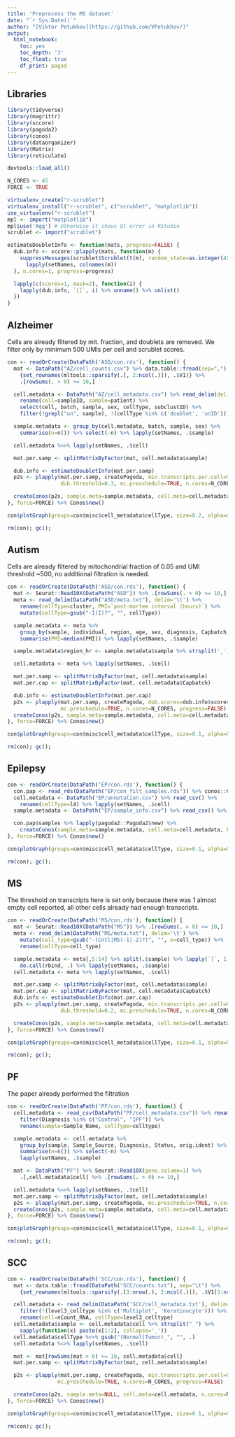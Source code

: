 ```yaml
---
title: 'Preprocess the MS dataset'
date: "`r Sys.Date()`"
author: "[Viktor Petukhov](https://github.com/VPetukhov/)"
output:
  html_notebook:
    toc: yes
    toc_depth: '3'
    toc_float: true
    df_print: paged
---
```


## Libraries

```r
library(tidyverse)
library(magrittr)
library(sccore)
library(pagoda2)
library(conos)
library(dataorganizer)
library(Matrix)
library(reticulate)

devtools::load_all()

N_CORES <- 45
FORCE <- TRUE
```

```r
virtualenv_create("r-scrublet")
virtualenv_install("r-scrublet", c("scrublet", "matplotlib"))
use_virtualenv("r-scrublet")
mpl <- import("matplotlib")
mpl$use('Agg') # Otherwise it shows Qt error in RStudio
scrublet <- import("scrublet")

estimateDoubletInfo <- function(mats, progress=FALSE) {
  dub.info <- sccore::plapply(mats, function(m) {
    suppressMessages(scrublet$Scrublet(t(m), random_state=as.integer(42))$scrub_doublets()) %>%
      lapply(setNames, colnames(m))
  }, n.cores=1, progress=progress)

  lapply(c(scores=1, mask=2), function(i) {
    lapply(dub.info, `[[`, i) %>% unname() %>% unlist()
  })
}
```

## Alzheimer

Cells are already filtered by mit. fraction, and doublets are removed. We filter only by minimum 500 UMIs per cell and scrublet scores.

```r
con <- readOrCreate(DataPath('ASD/con.rds'), function() {
  mat <- DataPath("AZ/cell_counts.csv") %>% data.table::fread(sep=",") %>%
    {set_rownames(mltools::sparsify(.[, 2:ncol(.)]), .$V1)} %>%
    .[rowSums(. > 0) >= 10,]

  cell.metadata <- DataPath("AZ/cell_metadata.csv") %>% read_delim(delim='\t') %>%
    rename(cell=sampleID, sample=patient) %>%
    select(cell, batch, sample, sex, cellType, subclustID) %>%
    filter(!grepl("un", sample), !(cellType %in% c('doublet', 'unID')))

  sample.metadata <- group_by(cell.metadata, batch, sample, sex) %>%
    summarise(n=n()) %>% select(-n) %>% lapply(setNames, .$sample)

  cell.metadata %<>% lapply(setNames, .$cell)

  mat.per.samp <- splitMatrixByFactor(mat, cell.metadata$sample)

  dub.info <- estimateDoubletInfo(mat.per.samp)
  p2s <- plapply(mat.per.samp, createPagoda, min.transcripts.per.cell=500, dub.scores=dub.info$scores,
                 dub.threshold=0.3, mc.preschedule=TRUE, n.cores=N_CORES, progress=FALSE)

  createConos(p2s, sample.meta=sample.metadata, cell.meta=cell.metadata, n.cores=N_CORES)
}, force=FORCE) %>% Conos$new()

con$plotGraph(groups=con$misc$cell_metadata$cellType, size=0.2, alpha=0.2)
```

```r
rm(con); gc();
```

## Autism

Cells are already filtered by mitochondrial fraction of 0.05 and UMI threshold ~500, no additional filtration is needed.

```r
con <- readOrCreate(DataPath('ASD/con.rds'), function() {
  mat <- Seurat::Read10X(DataPath("ASD")) %>% .[rowSums(. > 0) >= 10,]
  meta <- read_delim(DataPath("ASD/meta.txt"), delim='\t') %>%
    rename(cellType=cluster, PMI=`post-mortem interval (hours)`) %>%
    mutate(cellType=gsub("-I(I)?", "", cellType))

  sample.metadata <- meta %>%
    group_by(sample, individual, region, age, sex, diagnosis, Capbatch, Seqbatch) %>%
    summarise(PMI=median(PMI)) %>% lapply(setNames, .$sample)

  sample.metadata$region_hr <- sample.metadata$sample %>% strsplit('_') %>% sapply(`[[`, 2)

  cell.metadata <- meta %>% lapply(setNames, .$cell)

  mat.per.samp <- splitMatrixByFactor(mat, cell.metadata$sample)
  mat.per.cap <- splitMatrixByFactor(mat, cell.metadata$Capbatch)

  dub.info <- estimateDoubletInfo(mat.per.cap)
  p2s <- plapply(mat.per.samp, createPagoda, dub.scores=dub.info$scores, dub.threshold=0.17,
                 mc.preschedule=TRUE, n.cores=N_CORES, progress=FALSE)
  createConos(p2s, sample.meta=sample.metadata, cell.meta=cell.metadata, n.cores=N_CORES)
}, force=FORCE) %>% Conos$new()

con$plotGraph(groups=con$misc$cell_metadata$cellType, size=0.1, alpha=0.1)
```

```r
rm(con); gc();
```

## Epilepsy

```r
con <- readOrCreate(DataPath('EP/con.rds'), function() {
  con.pap <- read_rds(DataPath("EP/con_filt_samples.rds")) %>% conos::Conos$new()
  cell.metadata <- DataPath("EP/annotation.csv") %>% read_csv() %>%
    rename(cellType=l4) %>% lapply(setNames, .$cell)
  sample.metadata <- DataPath("EP/sample_info.csv") %>% read_csv() %>% lapply(setNames, .$Alias)

  con.pap$samples %>% lapply(pagoda2::Pagoda2$new) %>%
    createConos(sample.meta=sample.metadata, cell.meta=cell.metadata, k=40, n.cores=N_CORES)
}, force=FORCE) %>% Conos$new()

con$plotGraph(groups=con$misc$cell_metadata$cellType, size=0.1, alpha=0.1, font.size=c(2, 3))
```

```r
rm(con); gc();
```

## MS

The threshold on transcripts here is set only because there was 1 almost empty cell reported, all other cells already had enough transcripts.

```r
con <- readOrCreate(DataPath('MS/con.rds'), function() {
  mat <- Seurat::Read10X(DataPath("MS")) %>% .[rowSums(. > 0) >= 10,]
  meta <- read_delim(DataPath("MS/meta.txt"), delim='\t') %>%
    mutate(cell_type=gsub("-(Cntl|MS(-1|-2)?)", "", x=cell_type)) %>%
    rename(cellType=cell_type)

  sample.metadata <- meta[,5:14] %>% split(.$sample) %>% lapply(`[`, 1,) %>%
    do.call(rbind, .) %>% lapply(setNames, .$sample)
  cell.metadata <- meta %>% lapply(setNames, .$cell)

  mat.per.samp <- splitMatrixByFactor(mat, cell.metadata$sample)
  mat.per.cap <- splitMatrixByFactor(mat, cell.metadata$Capbatch)
  dub.info <- estimateDoubletInfo(mat.per.cap)
  p2s <- plapply(mat.per.samp, createPagoda, min.transcripts.per.cell=800, dub.scores=dub.info$scores,
                 dub.threshold=0.2, mc.preschedule=TRUE, n.cores=N_CORES, progress=FALSE)

  createConos(p2s, sample.meta=sample.metadata, cell.meta=cell.metadata, n.cores=N_CORES)
}, force=FORCE) %>% Conos$new()

con$plotGraph(groups=con$misc$cell_metadata$cellType, size=0.1, alpha=0.1)
```

```r
rm(con); gc();
```

## PF

The paper already performed the filtration

```r
con <- readOrCreate(DataPath('PF/con.rds'), function() {
  cell.metadata <- read_csv(DataPath("PF/cell_metadata.csv")) %>% rename(cell=X1) %>%
    filter(Diagnosis %in% c("Control", "IPF")) %>%
    rename(sample=Sample_Name, cellType=celltype)

  sample.metadata <- cell.metadata %>%
    group_by(sample, Sample_Source, Diagnosis, Status, orig.ident) %>%
    summarise(n=n()) %>% select(-n) %>%
    lapply(setNames, .$sample)

  mat <- DataPath("PF") %>% Seurat::Read10X(gene.column=1) %>%
    .[,cell.metadata$cell] %>% .[rowSums(. > 0) >= 10,]

  cell.metadata %<>% lapply(setNames, .$cell)
  mat.per.samp <- splitMatrixByFactor(mat, cell.metadata$sample)
  p2s <- plapply(mat.per.samp, createPagoda, mc.preschedule=TRUE, n.cores=N_CORES, progress=FALSE)
  createConos(p2s, sample.meta=sample.metadata, cell.meta=cell.metadata, n.cores=N_CORES)
}, force=FORCE) %>% Conos$new()

con$plotGraph(groups=con$misc$cell_metadata$cellType, size=0.1, alpha=0.1)
```

```r
rm(con); gc();
```

## SCC

```r
con <- readOrCreate(DataPath('SCC/con.rds'), function() {
  mat <- data.table::fread(DataPath("SCC/counts.txt"), sep="\t") %>%
    {set_rownames(mltools::sparsify(.[3:nrow(.), 2:ncol(.)]), .$V1[3:nrow(.)])}

  cell.metadata <- read_delim(DataPath('SCC/cell_metadata.txt'), delim='\t') %>%
    filter(!(level3_celltype %in% c('Multiplet', 'Keratinocyte'))) %>%
    rename(cell=nCount_RNA, cellType=level3_celltype)
  cell.metadata$sample <- cell.metadata$cell %>% strsplit("_") %>%
    sapply(function(x) paste(x[1:2], collapse='_'))
  cell.metadata$cellType %<>% gsub("(Normal|Tumor)_", "", .)
  cell.metadata %<>% lapply(setNames, .$cell)

  mat <- mat[rowSums(mat > 0) >= 10, cell.metadata$cell]
  mat.per.samp <- splitMatrixByFactor(mat, cell.metadata$sample)

  p2s <- plapply(mat.per.samp, createPagoda, min.transcripts.per.cell=800,
                mc.preschedule=TRUE, n.cores=N_CORES, progress=FALSE)

  createConos(p2s, sample.meta=NULL, cell.meta=cell.metadata, n.cores=N_CORES)
}, force=FORCE) %>% Conos$new()

con$plotGraph(groups=con$misc$cell_metadata$cellType, size=0.1, alpha=0.1)
```

```r
rm(con); gc();
```
